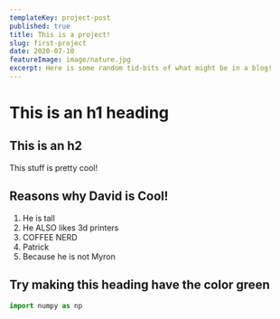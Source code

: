 ```yaml
---
templateKey: project-post
published: true
title: This is a project!
slug: first-project
date: 2020-07-10
featureImage: image/nature.jpg
excerpt: Here is some random tid-bits of what might be in a blog!
---
```


# This is an h1 heading

## This is an h2

This stuff is pretty cool!

## Reasons why David is Cool!

1. He is tall
2. He ALSO likes 3d printers
3. COFFEE NERD
4. Patrick
5. Because he is not Myron

<div style={{ padding: "30px 30px", backgroundColor: "green" }}>
  <h2>Try making this heading have the color green</h2>
</div>

```python
import numpy as np
```
